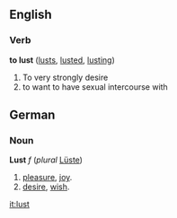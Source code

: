 ==English==

===Verb===
'''to lust'''  ([[lusts]], [[lusted]], [[lusting]])
#To very strongly desire
#to want to have sexual intercourse with

==German==
===Noun===
'''Lust''' ''f'' (''plural'' [[Lüste]])
# [[pleasure]], [[joy]].
# [[desire]], [[wish]].

[[it:lust]]